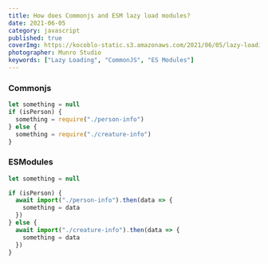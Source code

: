 ```yaml
---
title: How does Commonjs and ESM lazy load modules?
date: 2021-06-05
category: javascript
published: true
coverImg: https://kocoblo-static.s3.amazonaws.com/2021/06/05/lazy-loading-modules/cover-img.jpg
photographer: Munro Studio
keywords: ["Lazy Loading", "CommonJS", "ES Modules"]
---
```


### Commonjs

```js
let something = null
if (isPerson) {
  something = require("./person-info")
} else {
  something = require("./creature-info")
}
```

### ESModules

```js
let something = null

if (isPerson) {
  await import("./person-info").then(data => {
    something = data
  })
} else {
  await import("./creature-info").then(data => {
    something = data
  })
}
```
